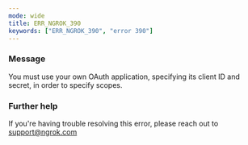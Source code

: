 ```yaml
---
mode: wide
title: ERR_NGROK_390
keywords: ["ERR_NGROK_390", "error 390"]
---
```


### Message

You must use your own OAuth application, specifying its client ID and secret, in order to specify scopes.

### Further help

If you're having trouble resolving this error, please reach out to [support@ngrok.com](mailto:support@ngrok.com?subject=Help%20with%20ERR_NGROK_390)
